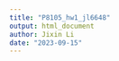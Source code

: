 ```yaml
---
title: "P8105_hw1_jl6648"
output: html_document
author: Jixin Li
date: "2023-09-15"
---
```


```r

```

